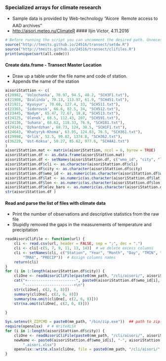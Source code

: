 ### Specialized arrays for climate research
  + Sample data is provided by Web-technology "Aicore  Remote access to AAD archives"
  + <http://aisori.meteo.ru/ClimateR>
#### Iljin Victor, 4.11.2016
```r
# Before running the script you can uncomment the desired path. Unnecessary comment
source("http://tmeits.github.io/24516/transect/setdw.R")
source("http://tmeits.github.io/24516/transect/clifiles.R")
print(unique(sort(all.code))) 
```
####  Create data.frame - Transect Master Location
  + Draw up a table under the file name and code of station. 
  + Appends the name of the station
```r

aisoriStattion <- c(
c(20982, 'Volochanka', 70.97, 94.5, 40.2, "SCH3F1.txt"),
c(21908, 'Dzalinda', 70.13, 113.97, 61.9, "SCH451.txt"), 
c(21921, 'Kyusyur', 70.68, 127.4, 33, "SCH511.txt"),
c(23365, 'Sidorovsk', 66.6, 82.5, 34, "SCH512.txt"), 
c(23445, 'Nadym', 65.47, 72.67, 18.8, "SCH513.txt"),
c(24125, 'Olenek', 68.5, 112.43, 207, "SCH591.txt"),
c(24136, 'Suhana', 68.62, 118.33, 76.9, "SCH181.txt"), 
c(24143, 'Dzhardzhan', 68.73, 124, 38.5, "SCH1F1.txt"),  
c(24643, 'Khatyryk-Khoma', 63.95, 124.83, 76.5, "SCH361.txt"),
c(29998, 'Orlik', 52.5, 99.82, 1374.8, "SCH362.txt"),
c(36229, 'Ust-Koksa', 50.27, 85.62, 977.6, "SCH4A1.txt")
)
aisoriStattion.mat <- matrix(aisoriStattion, ncol = 6, byrow = TRUE)
aisoriStattion.df <- as.data.frame(aisoriStattion.mat)
aisoriStattion.df <- setNames(aisoriStattion.df, c("wmo_id", "city", "lat", "lon", "elev_baro", "cli"))
aisoriStattion.df$cli <- as.character(aisoriStattion.df$cli)
aisoriStattion.df$city <- as.character(aisoriStattion.df$city)
aisoriStattion.df$wmo_id <- as.numeric(as.character(aisoriStattion.df$wmo_id))
aisoriStattion.df$lat <- as.numeric(as.character(aisoriStattion.df$lat))
aisoriStattion.df$lon <- as.numeric(as.character(aisoriStattion.df$lon))
aisoriStattion.df$elev_baro <- as.numeric(as.character(aisoriStattion.df$elev_baro))
str(aisoriStattion.df )

```
#### Read and parse the list of files with climate data
  +  Print the number of observations and descriptive statistics from the raw file
  +  Stupidly removed the gaps in the measurements of temperature and precipitation
```r
readAisoriCliFile <- function(url) {
    cli <- read.csv(url, header = FALSE, sep = ";", dec = ".")
    cli <- cli[-c(5, 7, 9, 11, 13, 14)]  # we delete excess columns
    cli <- setNames(cli, c("Station", "Year", "Month", "Day", "TMIN", "TMEAN",
        "TMAX", "PRECIP"))  # Assign columns names
    return(cli)
}
for (i in 1:length(aisoriStattion.df$city)) {
    cliOne <- readAisoriCliFile(paste0(mm_path, "/cli/aisori/", aisoriStattion.df$cli[i]))
    cat("+----------------------", paste0(aisoriStattion.df$wmo_id[i], "-", aisoriStattion.df$city[i]), 
        "----------------------+\n")
    str(cliOne[, c(2, 6, 8)])
    summary(cliOne[, c(2, 6, 8)])
    summary(na.omit(cliOne[, c(2, 6, 8)]))
    str(na.omit(cliOne[, c(2, 6, 8)]))
    
}
```
```r
Sys.setenv(R_ZIPCMD = paste0(mm_path, "/bin/zip.exe"))  ## path to zip.exe
require(openxlsx)  # # WriteXLSX
for (i in 1:length(aisoriStattion.df$city)) {
    cliOne <- readAisoriCliFile(paste0(mm_path, "/cli/aisori/", aisoriStattion.df$cli[i]))
    newName <- paste0(aisoriStattion.df$wmo_id[i], "-", aisoriStattion.df$city[i], 
        ".aisori.xlsx")
    openxlsx::write.xlsx(cliOne, file = paste0(mm_path, "/cli/aisori/", newName))
}

```

















